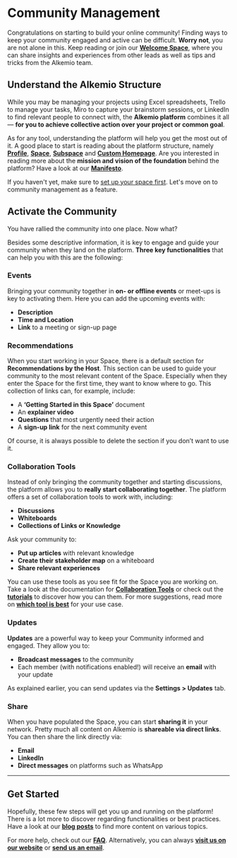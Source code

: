 # Community Management

Congratulations on starting to build your online community! Finding ways to keep your community engaged and active can be difficult. **Worry not**, you are not alone in this. Keep reading or join our **[Welcome Space](https://alkem.io/welcome-space/dashboard)**, where you can share insights and experiences from other leads as well as tips and tricks from the Alkemio team.

## Understand the Alkemio Structure

While you may be managing your projects using Excel spreadsheets, Trello to manage your tasks, Miro to capture your brainstorm sessions, or LinkedIn to find relevant people to connect with, the **Alkemio platform** combines it all— **for you to achieve collective action over your project or common goal**.

As for any tool, understanding the platform will help you get the most out of it. A good place to start is reading about the platform structure, namely **[Profile](/structure/profile)**, **[Space](/structure/space)**, **[Subspace](/structure/subspace)** and **[Custom Homepage](/structure/custom-homepage)**. Are you interested in reading more about the **mission and vision of the foundation** behind the platform? Have a look at our **[Manifesto](https://www.alkemio.org/manifesto/)**.

If you haven't yet, make sure to [set up your space first](/getting-started/create-space). Let's move on to community management as a feature.

## Activate the Community

You have rallied the community into one place. Now what?

Besides some descriptive information, it is key to engage and guide your community when they land on the platform. **Three key functionalities** that can help you with this are the following:

### Events

Bringing your community together in **on- or offline events** or meet-ups is key to activating them. Here you can add the upcoming events with:
- **Description**
- **Time and Location**
- **Link** to a meeting or sign-up page

### Recommendations

When you start working in your Space, there is a default section for **Recommendations by the Host**. This section can be used to guide your community to the most relevant content of the Space. Especially when they enter the Space for the first time, they want to know where to go. This collection of links can, for example, include:
- A **‘Getting Started in this Space’** document
- An **explainer video**
- **Questions** that most urgently need their action
- A **sign-up link** for the next community event

Of course, it is always possible to delete the section if you don’t want to use it.

### Collaboration Tools

Instead of only bringing the community together and starting discussions, the platform allows you to **really start collaborating together**. The platform offers a set of collaboration tools to work with, including:
- **Discussions**
- **Whiteboards**
- **Collections of Links or Knowledge**

Ask your community to:
- **Put up articles** with relevant knowledge
- **Create their stakeholder map** on a whiteboard
- **Share relevant experiences**

You can use these tools as you see fit for the Space you are working on. Take a look at the documentation for **[Collaboration Tools](/features/collaboration-tools)** or check out the **[tutorials](/how-to/tutorials)** to discover how you can them. For more suggestions, read more on **[which tool is best](/how-to/best-tool)** for your use case.

### Updates

**Updates** are a powerful way to keep your Community informed and engaged. They allow you to:
- **Broadcast messages** to the community
- Each member (with notifications enabled!) will receive an **email** with your update

As explained earlier, you can send updates via the **Settings > Updates** tab.

### Share

When you have populated the Space, you can start **sharing it** in your network. Pretty much all content on Alkemio is **shareable via direct links**. You can then share the link directly via:
- **Email**
- **LinkedIn**
- **Direct messages** on platforms such as WhatsApp

---

## Get Started

Hopefully, these few steps will get you up and running on the platform! There is a lot more to discover regarding functionalities or best practices. Have a look at our **[blog posts](https://welcome.alkem.io/blog/)** to find more content on various topics.

For more help, check out our **[FAQ](/faq)**. Alternatively, you can always **[visit us on our website](https://welcome.alkem.io/contact/)** or **[send us an email](mailto:info@alkem.io)**.